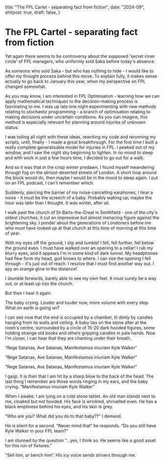   title: "The FPL Cartel - separating fact from fiction",
  date: "2024-09",
  shitpost: true,
  draft: false,
}

# The FPL Cartel - separating fact from fiction

Yet again there seems to be controversy about the supposed 'secret inner circle'
of FPL managers, who uniformly sold Saka before today's absence.

As someone who sold Saka - but who has nothing to hide - I would like to offer
my thought process behind this move. To explain fully, it makes sense actually
to go back to January this year, when my perspective on FPL changed somewhat.

As you may know, I am interested in FPL Optimisation - learning how we can apply
mathematical techniques to the decision-making process is fascinating to me. I
was up late one night experimenting with new methods relating to stochastic
programming - a branch of optimisation relating to making decisions under
uncertain conditions. As you can imagine, this method is especially relevant for
planning around injuries of unknown status.

I was toiling all night with these ideas, rewriting my code and rerunning my
scripts, until, finally - I made a great breakthrough. For the first time I
built a really complete generalisable model for injuries in FPL. I peeked out of
my window, and I saw the night sky beginning to lighten. In no mood to sleep and
with work in just a few hours time, I decided to go out for a walk.

And so it was that in the crisp winter predawn, I found myself meandering
through fog on the almost-deserted streets of London. A short loop around the
block would do, then maybe I would be in the mood to sleep again. I put on an
FPL podcast, I can't remember which.

Suddenly, piercing the barrier of my noise-cancelling earphones, I hear a
noise - it must be the screech of a baby. Probably waking up; maybe the hour was
later than I thought. It was winter, after all.

I walk past the church of St-Barts-the-Great in Smithfield - one of the city's
oldest churches, it cut an impressive but almost menacing figure against the
brightening sky. I ponder about the generations of Londoners before me who must
have looked up at that church at this time of morning at this time of year.

With my eyes off the ground, I slip and tumble! I fell, fell further, fell below
the ground even. I must have walked over an opening to a cellar! I rub my blurry
eyes, and it appears I'm in some kind of dark tunnel. My headphones had flew
form my head, god knows to where. I can see the opening I fell through - it's
just out of reach. I resolve that I must find another way out. I spy an orange
glow in the distance!

I stumble forwards, barely able to see my own feet. It must surely be a way out,
or at least up into the church.

But then I hear it again.

The baby crying. Louder and louder now, more volume with every step. What on
earth is going on?

I can see now that the end is occupied by a chamber, lit dimly by candles
hanging from its walls and ceiling. A baby lies on the stone alter at the room's
centre, surrounded by a circle of 15-20 dark hooded figures, some holding
strange old books and others gripping candles in pale hands. Now I'm closer, I
can hear that they are chanting under their breath.

“Rege Satanas, Ave Satanas, Manifestamus iniuriam Kyle Walker”

“Rege Satanas, Ave Satanas, Manifestamus iniuriam Kyle Walker”

“Rege Satanas, Ave Satanas, Manifestamus iniuriam Kyle Walker”

I gasp. It is then that I am hit by a sharp blow to the back of the head. The
last thing I remember are those words ringing in my ears, and the baby crying.
“Manifestamus iniuriam Kyle Walker”

When I awake, I am lying on a cold stone tablet. An old man stands next to me,
cloaked but not hooded. His face is wrinkled, shrivelled even. He has a black
emptiness behind his eyes, and his skin is grey.

“Who are you? What did you do to that baby??” I demand.

He is silent for a second. “Never mind that” he responds. “Do you still have
Kyle Walker in your FPL team?”

I am stunned by the question “…yes, I think so. He seems like a good asset for
this run of fixtures.”

“Sell him, or bench him”. His icy voice sends shivers through me.
